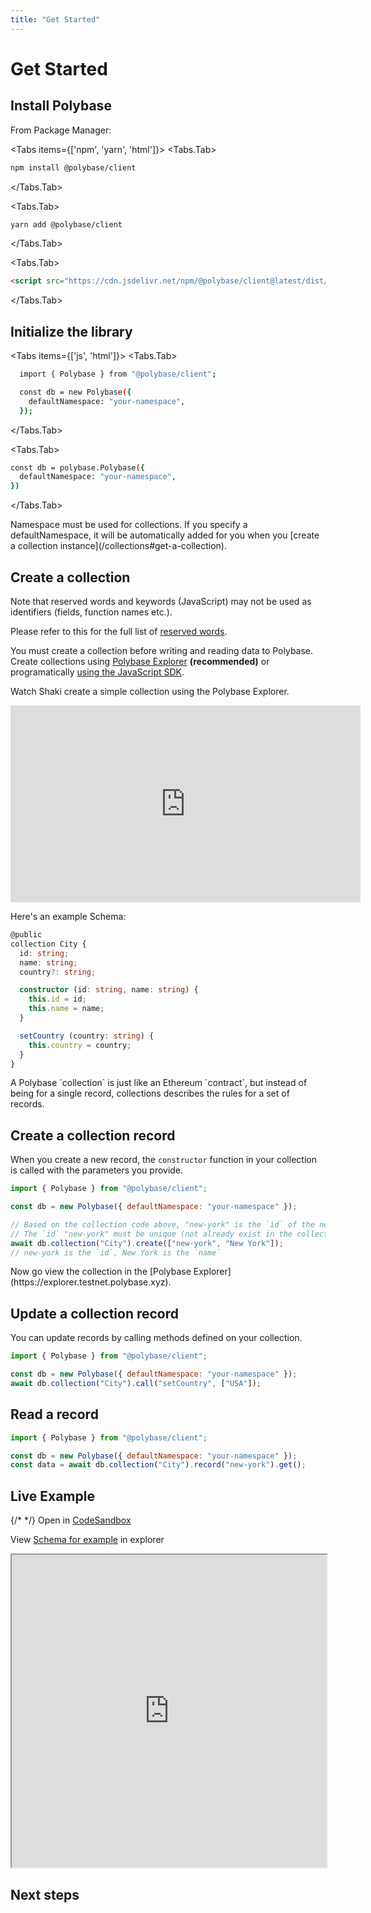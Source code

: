 ```yaml
---
title: "Get Started"
---
```



# Get Started

## Install Polybase

From Package Manager:

<Tabs items={['npm', 'yarn', 'html']}>
  <Tabs.Tab>
  ```bash
  npm install @polybase/client
  ```
  </Tabs.Tab>

<Tabs.Tab>
  ```bash
  yarn add @polybase/client
  ```
</Tabs.Tab>

<Tabs.Tab>
  ```html
  <script src="https://cdn.jsdelivr.net/npm/@polybase/client@latest/dist/bundle.min.js"></script>
  ```
</Tabs.Tab>
</Tabs>

## Initialize the library

<Tabs items={['js', 'html']}>
  <Tabs.Tab>
```bash
  import { Polybase } from "@polybase/client";

  const db = new Polybase({
    defaultNamespace: "your-namespace",
  });
  ```
  </Tabs.Tab>

  <Tabs.Tab>
  ```bash
  const db = polybase.Polybase({
    defaultNamespace: "your-namespace",
  })
  ```
  </Tabs.Tab>
</Tabs>


<Callout type="warning">
  Namespace must be used for collections.
</Callout>

<Callout type="info">
  If you specify a defaultNamespace, it will be automatically added for you when you [create a collection instance](/collections#get-a-collection).
</Callout>

## Create a collection

<Callout type="warning">
  Note that reserved words and keywords (JavaScript) may not be used as identifiers (fields, function names etc.).

  Please refer to this for the full list of [reserved words](https://tc39.es/ecma262/#sec-keywords-and-reserved-words).
</Callout>

You must create a collection before writing and reading data to Polybase. Create collections using [Polybase Explorer](https://explorer.testnet.polybase.xyz) **(recommended)** or programatically [using the JavaScript SDK](/collections#create-collection-programmatically).


Watch Shaki create a simple collection using the Polybase Explorer. 
<iframe width="560" height="315" src="https://www.youtube.com/embed/EKHD7i1y4jc" title="Defining a collection in Polybase Explorer" frameborder="0" allow="accelerometer; autoplay; clipboard-write; encrypted-media; gyroscope; picture-in-picture; web-share" allowfullscreen></iframe>

Here's an example Schema:

```typescript
@public
collection City {
  id: string;
  name: string;
  country?: string;

  constructor (id: string, name: string) {
    this.id = id;
    this.name = name;
  }

  setCountry (country: string) {
    this.country = country;
  }
}
```

<Callout type="info" emoji="ℹ️">
A Polybase `collection` is just like an Ethereum `contract`, but instead of being for a single record, collections describes the rules for a set of records.
</Callout>


## Create a collection record
When you create a new record, the `constructor` function in your collection is called with the parameters you provide.

```js
import { Polybase } from "@polybase/client";

const db = new Polybase({ defaultNamespace: "your-namespace" });

// Based on the collection code above, "new-york" is the `id` of the new record. 
// The `id` "new-york" must be unique (not already exist in the collection)
await db.collection("City").create(["new-york", "New York"]); 
// new-york is the `id`, New York is the `name`
```

<Callout type="info" emoji="ℹ️">
  Now go view the collection in the [Polybase Explorer](https://explorer.testnet.polybase.xyz).
</Callout>

## Update a collection record

You can update records by calling methods defined on your collection.

```js
import { Polybase } from "@polybase/client";

const db = new Polybase({ defaultNamespace: "your-namespace" });
await db.collection("City").call("setCountry", ["USA"]);
```

## Read a record

```js
import { Polybase } from "@polybase/client";

const db = new Polybase({ defaultNamespace: "your-namespace" });
const data = await db.collection("City").record("new-york").get();
```

## Live Example

{/* <Snippet file="examples/client-auth.mdx" />  */}
Open in [CodeSandbox](https://codesandbox.io/s/polybase-client-auth-vqo2ui?file=/index.html)

View [Schema for example](https://explorer.testnet.polybase.xyz/collections/pk%2F0xea448a816eba719df5155f1799d014d6ce74638fc5d42780597ad7e9df046a486ba295ed1c8364d284c416b350ba6b4e4db4966faf053e98cca6cab9fd6aa266%2FTest%2FUser/schema) in explorer

<iframe
 src="https://codesandbox.io/embed/polybase-client-auth-vqo2ui?autoresize=1&fontsize=14&hidenavigation=1&theme=dark"
  width="100%"
  height="500px"
  allow="accelerometer; ambient-light-sensor; camera; encrypted-media; geolocation; gyroscope; hid; microphone; midi; payment; usb; vr; xr-spatial-tracking"
  sandbox="allow-forms allow-modals allow-popups allow-presentation allow-same-origin allow-scripts"
></iframe>


## Next steps

<Cards>
  <Card title="Understand Collections" href="/collections" />
  <Card title="FAQ" href="/faq" />
  <Card title="Read the Polybase Whitepaper" href="https://polybase.xyz/whitepaper" />
 </Cards>